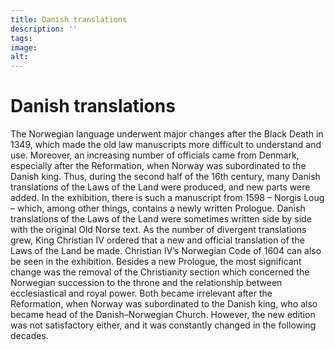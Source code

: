 ```yaml
---
title: Danish translations
description: ''
tags:
image: 
alt: 
---
```



# Danish translations

<Container stil="initial side">
    The Norwegian language underwent major changes after the Black Death in 1349, which made the old law manuscripts more difficult to understand and use. 
    Moreover, an increasing number of officials came from Denmark, especially after the Reformation, when Norway was subordinated to the Danish king. 
    Thus, during the second half of the 16th century, many Danish translations of the Laws of the Land were produced, and new parts were added. 
    In the exhibition, there is such a manuscript from 1598 – Norgis Loug – which, among other things, contains a newly written Prologue. 
    Danish translations of the Laws of the Land were sometimes written side by side with the original Old Norse text. 
    As the number of divergent translations grew, King Christian IV ordered that a new and official translation of the Laws of the Land be made. 
    Christian IV’s Norwegian Code of 1604 can also be seen in the exhibition. 
    Besides a new Prologue, the most significant change was the removal of the Christianity section which concerned the Norwegian succession to the throne and the relationship between ecclesiastical and royal power. 
    Both became irrelevant after the Reformation, when Norway was subordinated to the Danish king, who also became head of the Danish–Norwegian Church. 
    However, the new edition was not satisfactory either, and it was constantly changed in the following decades.
</Container>

<Work id="ubb-ms-0065" />
<Spacer height={170}/>
